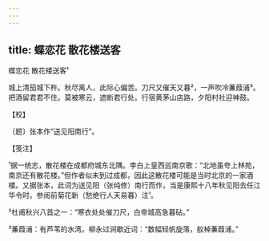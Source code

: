 ```yaml
---
---
---
```

title: 蝶恋花 散花楼送客
---



蝶恋花 散花楼送客¹





城上清笳城下杵。秋尽离人，此际心偏苦。刀尺又催天又暮²，一声吹冷蒹葭浦³。　　把酒留君君不住。莫被寒云，遮断君行处。行宿黄茅山店路，夕阳村社迎神鼓。





【校】


〔题〕张本作“送见阳南行”。





【笺注】


¹据一统志，散花楼在成都府城东北隅。李白上皇西巡南京歌：“北地虽夸上林苑，南京还有散花楼。”但作者似未到过成都，因此这散花楼可能是当时北京的一家酒楼。又据张本，此词为送见阳（张纯修）南行而作，当是康熙十八年秋见阳去任江华令时。参阅前菊花新（愁绝行人天易暮）注¹。

²杜甫秋兴八首之一：“寒衣处处催刀尺，白帝城高急暮砧。”

³蒹葭浦：有芦苇的水湾。柳永过涧歇近词：“数幅轻帆旋落，舣棹蒹葭浦。”